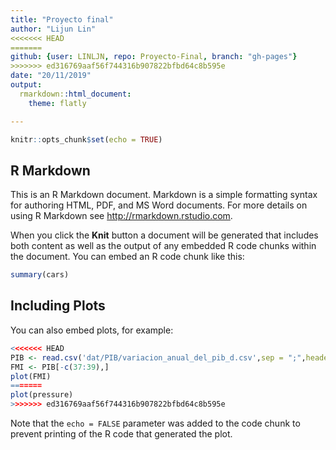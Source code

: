 ```yaml
---
title: "Proyecto final"
author: "Lijun Lin"
<<<<<<< HEAD
=======
github: {user: LINLJN, repo: Proyecto-Final, branch: "gh-pages"}
>>>>>>> ed316769aaf56f744316b907822bfbd64c8b595e
date: "20/11/2019"
output: 
  rmarkdown::html_document:
    theme: flatly

---
```


```r
knitr::opts_chunk$set(echo = TRUE)
```

## R Markdown

This is an R Markdown document. Markdown is a simple formatting syntax for authoring HTML, PDF, and MS Word documents. For more details on using R Markdown see <http://rmarkdown.rstudio.com>.

When you click the **Knit** button a document will be generated that includes both content as well as the output of any embedded R code chunks within the document. You can embed an R code chunk like this:

```r
summary(cars)
```

## Including Plots

You can also embed plots, for example:

```r
<<<<<<< HEAD
PIB <- read.csv('dat/PIB/variacion_anual_del_pib_d.csv',sep = ";",header = T,encoding = 'UTF-8')
FMI <- PIB[-c(37:39),] 
plot(FMI)
=======
plot(pressure)
>>>>>>> ed316769aaf56f744316b907822bfbd64c8b595e
```

Note that the `echo = FALSE` parameter was added to the code chunk to prevent printing of the R code that generated the plot.

